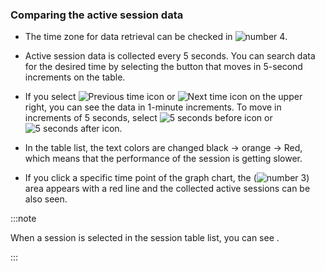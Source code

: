 ### Comparing the active session data

<ProdImg img='db-compare-count-trend-activesession.png' desc='Active Sessions' />

- The time zone for data retrieval can be checked in ![number 4](/img/number-04.png).

- Active session data is collected every 5 seconds. You can search data for the desired time by selecting the button that moves in 5-second increments on the table.

- If you select ![Previous time icon](/img/ico-left-time.svg) or ![Next time icon](/img/ico-right-time.svg) on the upper right, you can see the data in 1-minute increments. To move in increments of 5 seconds, select ![5 seconds before icon](/img/ic-caret-left.svg) or ![5 seconds after icon](/img/ic-caret-right.svg).

- In the <Cmdname sid="active_sessions" /> table list, the text colors are changed black → <span class='slow'>orange</span> → <span class='vslow'>Red</span>, which means that the performance of the session is getting slower.

- If you click a specific time point of the graph chart, the (![number 3](/img/number-03.png)) area appears with a red line and the collected active sessions can be also seen.

<InDoc product="oracle-pro">

:::note

When a session is selected in the session table list, you can see <Cmdname sid="session_detail" className="uitext" />.

:::

</InDoc>
